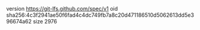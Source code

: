 version https://git-lfs.github.com/spec/v1
oid sha256:4c3f2941ae50f6fad4c4dc749fb7a8c20d471186510d5062613dd5e396674a62
size 2976
